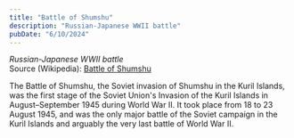 ```yaml
---
title: "Battle of Shumshu"
description: "Russian-Japanese WWII battle"
pubDate: "6/10/2024"
---
```


*Russian-Japanese WWII battle*  
Source (Wikipedia): [Battle of Shumshu][1]

The Battle of Shumshu, the Soviet invasion of Shumshu in the Kuril Islands, was the first stage of the Soviet Union's Invasion of the Kuril Islands in August–September 1945 during World War II. It took place from 18 to 23 August 1945, and was the only major battle of the Soviet campaign in the Kuril Islands and arguably the very last battle of World War II.

[1]: https://en.wikipedia.org/wiki/Battle_of_Shumshu
